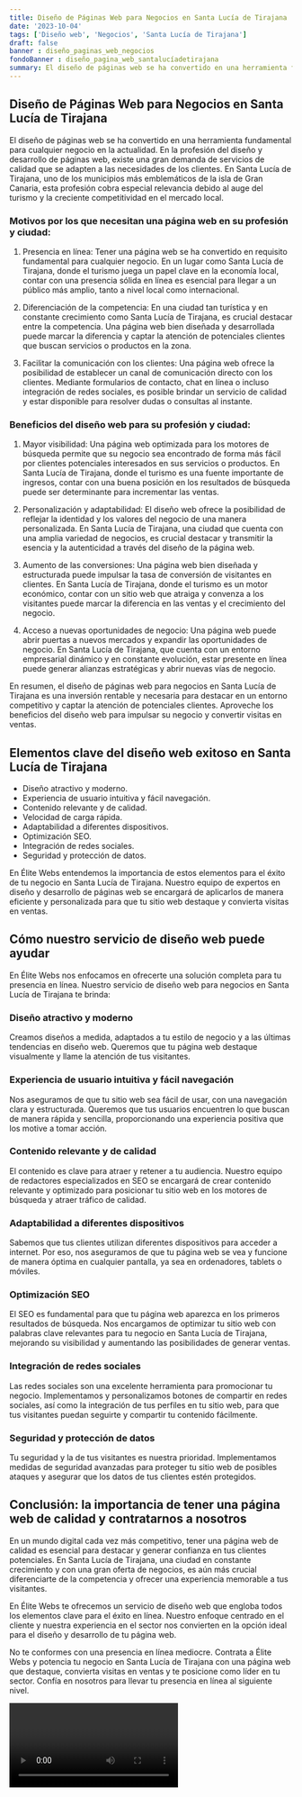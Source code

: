 ```yaml
---
title: Diseño de Páginas Web para Negocios en Santa Lucía de Tirajana
date: '2023-10-04'
tags: ['Diseño web', 'Negocios', 'Santa Lucía de Tirajana']
draft: false
banner : diseño_paginas_web_negocios
fondoBanner : diseño_pagina_web_santalucíadetirajana
summary: El diseño de páginas web se ha convertido en una herramienta fundamental para cualquier negocio en la actualidad. En la profesión del diseño y desarrollo de páginas web, existe una gran demanda de servicios de calidad que se adapten a las necesidades de los clientes. En Santa Lucía de Tirajana, uno de los municipios más emblemáticos de la isla de Gran Canaria, esta profesión cobra especial relevancia debido al auge del turismo y la creciente competitividad en el mercado local.
---
```


## Diseño de Páginas Web para Negocios en Santa Lucía de Tirajana

El diseño de páginas web se ha convertido en una herramienta fundamental para cualquier negocio en la actualidad. En la profesión del diseño y desarrollo de páginas web, existe una gran demanda de servicios de calidad que se adapten a las necesidades de los clientes. En Santa Lucía de Tirajana, uno de los municipios más emblemáticos de la isla de Gran Canaria, esta profesión cobra especial relevancia debido al auge del turismo y la creciente competitividad en el mercado local.

### Motivos por los que necesitan una página web en su profesión y ciudad:

1. Presencia en línea: Tener una página web se ha convertido en requisito fundamental para cualquier negocio. En un lugar como Santa Lucía de Tirajana, donde el turismo juega un papel clave en la economía local, contar con una presencia sólida en línea es esencial para llegar a un público más amplio, tanto a nivel local como internacional.

2. Diferenciación de la competencia: En una ciudad tan turística y en constante crecimiento como Santa Lucía de Tirajana, es crucial destacar entre la competencia. Una página web bien diseñada y desarrollada puede marcar la diferencia y captar la atención de potenciales clientes que buscan servicios o productos en la zona.

3. Facilitar la comunicación con los clientes: Una página web ofrece la posibilidad de establecer un canal de comunicación directo con los clientes. Mediante formularios de contacto, chat en línea o incluso integración de redes sociales, es posible brindar un servicio de calidad y estar disponible para resolver dudas o consultas al instante.

### Beneficios del diseño web para su profesión y ciudad:

1. Mayor visibilidad: Una página web optimizada para los motores de búsqueda permite que su negocio sea encontrado de forma más fácil por clientes potenciales interesados en sus servicios o productos. En Santa Lucía de Tirajana, donde el turismo es una fuente importante de ingresos, contar con una buena posición en los resultados de búsqueda puede ser determinante para incrementar las ventas.

2. Personalización y adaptabilidad: El diseño web ofrece la posibilidad de reflejar la identidad y los valores del negocio de una manera personalizada. En Santa Lucía de Tirajana, una ciudad que cuenta con una amplia variedad de negocios, es crucial destacar y transmitir la esencia y la autenticidad a través del diseño de la página web.

3. Aumento de las conversiones: Una página web bien diseñada y estructurada puede impulsar la tasa de conversión de visitantes en clientes. En Santa Lucía de Tirajana, donde el turismo es un motor económico, contar con un sitio web que atraiga y convenza a los visitantes puede marcar la diferencia en las ventas y el crecimiento del negocio.

4. Acceso a nuevas oportunidades de negocio: Una página web puede abrir puertas a nuevos mercados y expandir las oportunidades de negocio. En Santa Lucía de Tirajana, que cuenta con un entorno empresarial dinámico y en constante evolución, estar presente en línea puede generar alianzas estratégicas y abrir nuevas vías de negocio.

En resumen, el diseño de páginas web para negocios en Santa Lucía de Tirajana es una inversión rentable y necesaria para destacar en un entorno competitivo y captar la atención de potenciales clientes. Aproveche los beneficios del diseño web para impulsar su negocio y convertir visitas en ventas.

<GifSeo />

<Cta />

## Elementos clave del diseño web exitoso en Santa Lucía de Tirajana

- Diseño atractivo y moderno.
- Experiencia de usuario intuitiva y fácil navegación.
- Contenido relevante y de calidad.
- Velocidad de carga rápida.
- Adaptabilidad a diferentes dispositivos.
- Optimización SEO.
- Integración de redes sociales.
- Seguridad y protección de datos.

En Élite Webs entendemos la importancia de estos elementos para el éxito de tu negocio en Santa Lucía de Tirajana. Nuestro equipo de expertos en diseño y desarrollo de páginas web se encargará de aplicarlos de manera eficiente y personalizada para que tu sitio web destaque y convierta visitas en ventas.

## Cómo nuestro servicio de diseño web puede ayudar

En Élite Webs nos enfocamos en ofrecerte una solución completa para tu presencia en línea. Nuestro servicio de diseño web para negocios en Santa Lucía de Tirajana te brinda:

### Diseño atractivo y moderno

Creamos diseños a medida, adaptados a tu estilo de negocio y a las últimas tendencias en diseño web. Queremos que tu página web destaque visualmente y llame la atención de tus visitantes.

### Experiencia de usuario intuitiva y fácil navegación

Nos aseguramos de que tu sitio web sea fácil de usar, con una navegación clara y estructurada. Queremos que tus usuarios encuentren lo que buscan de manera rápida y sencilla, proporcionando una experiencia positiva que los motive a tomar acción.

### Contenido relevante y de calidad

El contenido es clave para atraer y retener a tu audiencia. Nuestro equipo de redactores especializados en SEO se encargará de crear contenido relevante y optimizado para posicionar tu sitio web en los motores de búsqueda y atraer tráfico de calidad.

### Adaptabilidad a diferentes dispositivos

Sabemos que tus clientes utilizan diferentes dispositivos para acceder a internet. Por eso, nos aseguramos de que tu página web se vea y funcione de manera óptima en cualquier pantalla, ya sea en ordenadores, tablets o móviles.

### Optimización SEO

El SEO es fundamental para que tu página web aparezca en los primeros resultados de búsqueda. Nos encargamos de optimizar tu sitio web con palabras clave relevantes para tu negocio en Santa Lucía de Tirajana, mejorando su visibilidad y aumentando las posibilidades de generar ventas.

### Integración de redes sociales

Las redes sociales son una excelente herramienta para promocionar tu negocio. Implementamos y personalizamos botones de compartir en redes sociales, así como la integración de tus perfiles en tu sitio web, para que tus visitantes puedan seguirte y compartir tu contenido fácilmente.

### Seguridad y protección de datos

Tu seguridad y la de tus visitantes es nuestra prioridad. Implementamos medidas de seguridad avanzadas para proteger tu sitio web de posibles ataques y asegurar que los datos de tus clientes estén protegidos.

## Conclusión: la importancia de tener una página web de calidad y contratarnos a nosotros

En un mundo digital cada vez más competitivo, tener una página web de calidad es esencial para destacar y generar confianza en tus clientes potenciales. En Santa Lucía de Tirajana, una ciudad en constante crecimiento y con una gran oferta de negocios, es aún más crucial diferenciarte de la competencia y ofrecer una experiencia memorable a tus visitantes.

En Élite Webs te ofrecemos un servicio de diseño web que engloba todos los elementos clave para el éxito en línea. Nuestro enfoque centrado en el cliente y nuestra experiencia en el sector nos convierten en la opción ideal para el diseño y desarrollo de tu página web.

No te conformes con una presencia en línea mediocre. Contrata a Élite Webs y potencia tu negocio en Santa Lucía de Tirajana con una página web que destaque, convierta visitas en ventas y te posicione como líder en tu sector. Confía en nosotros para llevar tu presencia en línea al siguiente nivel.

<Video />

<CtaBot job='Negocios' city='Santa Lucía de Tirajana'/>

<Gmaps query='Santa Lucía de Tirajana+españa+maps' />